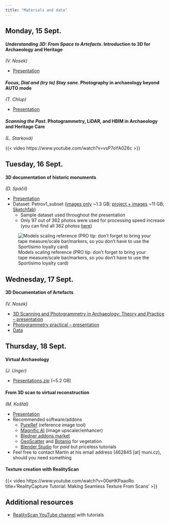 ```yaml
---
title: "Materials and data"
---
```



## Monday, 15 Sept.

#### *Understanding 3D: From Space to Artefacts*. Introduction to 3D for Archaeology and Heritage 
*(V. Nosek)*

- [Presentation](https://docs.google.com/presentation/d/1CZqxuOK1-8AXO6Rt2NNl2ijVAoOc4xdu/edit?usp=sharing&ouid=105203881160814331075&rtpof=true&sd=true) 

#### *Focus, Dial and (try to) Stay sane*. Photography in archaeology beyond AUTO mode
*(T. Chlup)*

- [Presentation](https://docs.google.com/presentation/d/1V6DoAY2A8qDP2a-tzQPR47pQY7el0frr6xf4ZSMOkxQ/edit?usp=sharing)

#### *Scanning the Past*. Photogrammetry, LiDAR, and HBIM in Archaeology and Heritage Care
*(L. Starková)*

{{< video https://www.youtube.com/watch?v=vsP7oYA0Z6c >}}


## Tuesday, 16 Sept.

#### 3D documentation of historic monuments
*(D. Spáčil)*

- [Presentation](https://docs.google.com/presentation/d/1y_fQC3R8ok1O75jx28aq2rDXIE7gpRepzB6RkcJbyBE/edit?slide=id.p#slide=id.p)
- Dataset: Petrov1_subset ([images only](https://drive.google.com/file/d/1pVFbqa67kfBq8kDbxKYS-qhVpJq76qwx/view?usp=sharing) ~1.3 GB; [project + images](https://drive.google.com/file/d/1izm_ZqTLCtTDt07t5LXhmZFOXDyi9Cwu/view?usp=sharing) ~11 GB; [Sketchfab](https://sketchfab.com/3d-models/petrov1-subset--cut-2e5eea10077d4661b8ae6bfa7a16b455))
    - Sample dataset used throughout the presentation
    - Only 97 out of 362 photos were used for processing speed increase (you can find all 362 photos [here](https://drive.google.com/drive/folders/1qQ7qBAnWT-Kfl777oudALCr7qmOtILZl?usp=sharing))


![Models scaling reference (PRO tip: don't forget to bring your tape measure/scale bar/markers, so you don't have to use the Sportisimo loyalty card)](figs/scaling.png)



## Wednesday, 17 Sept.

#### 3D Documentation of Artefacts
*(V. Nosek)*

- [3D Scanning and Photogrammetry in Archaeology: Theory and Practice – presentation](https://docs.google.com/presentation/d/1IHL41SsEZLWB1zM2745DaRn_E60uHTWX/edit?usp=sharing&ouid=105203881160814331075&rtpof=true&sd=true)
- [Photogrammetry practical – presentation](https://docs.google.com/presentation/d/1hRycJCZHOxB130kU-Ijs6T_Ck3H8WxRL/edit?usp=sharing&rtpof=true&sd=true)
- [Data](https://drive.google.com/file/d/1TRnM3OE8JWx9Pw0rJzmAvlB7bW1e552M/view?usp=sharing)



## Thursday, 18 Sept.

#### Virtual Archaeology
*(J. Unger)*

- [Presentations zip](https://drive.google.com/file/d/1WqVUBVMqEYrCpf1a7buO55MrFA_gNKqT/view?usp=sharing) (~5.2 GB)

#### From 3D scan to virtual reconstruction
*(M. Košťál)*

- [Presentation](https://docs.google.com/presentation/d/1oQU1cEDKKvLCveYmUYccWLWlmZoE5FQ3/edit?usp=sharing&ouid=105203881160814331075&rtpof=true&sd=true)
- Recommended software/addons
    - [PureRef](https://www.pureref.com/) (reference image tool)
    - [Magnific AI](https://magnific.ai/) (image upscaler/enhancer)
    - [Bledner addons market](https://superhivemarket.com/)
    - [GeoScatter](https://geoscatter.com/) and [Botaniq](https://superhivemarket.com/products/botaniq-trees) for vegetation
    - [Blender Studio](https://studio.blender.org/welcome/) for *paid* but priceless tutorials
- Feel free to contact Martin at his email address (462845 [at] muni.cz), should you need something

#### Texture creation with RealityScan

{{< video https://www.youtube.com/watch?v=00eHKPaaoRo 
    title='RealityCapture Tutorial: Making Seamless Texture From Scans' 
>}}

<!--

## Friday, 19 Sept.

-->

## Additional resources

- [RealityScan YouTube channel](https://www.youtube.com/playlist?list=PL56jeA0rCS3LWuahdfIFWp1d0WDuEKVqe) with tutorials